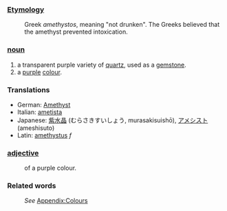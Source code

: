 ===[[Etymology]]===
:Greek ''amethystos'', meaning "not drunken". The Greeks believed that the amethyst prevented intoxication.
===[[noun]]===
#a transparent purple variety of [[quartz]], used as a [[gemstone]].
#a [[purple]] [[colour]].
=== Translations ===
*German: [[Amethyst]]
*Italian: [[ametista]]
*Japanese: [[紫水晶]] (むらさきすいしょう, murasakisuishō), [[アメシスト]] (ameshisuto)
*Latin: [[amethystus]] ''f''

===[[adjective]]===
:of a purple colour.
===Related words===
:''See'' [[Wiktionary_Appendix:Colours|Appendix:Colours]]